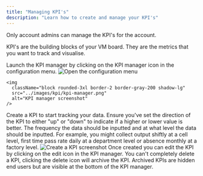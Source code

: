 ```yaml
---
title: "Managing KPI's"
description: "Learn how to create and manage your KPI's"
---
```


<Warning>
  Only account admins can manage the KPI's for the account.
</Warning>

KPI's are the building blocks of your VM board. They are the metrics that you want to track and visualise.

<Steps>
  <Step title="Launch the KPI manager">
    Launch the KPI manager by clicking on the KPI manager icon in the configuration menu.
    <img
      className="block rounded-3xl border-2 border-gray-200 shadow-lg"
      src="../images/config.png"
      alt="Open the configuration menu"
    />

    <img
      className="block rounded-3xl border-2 border-gray-200 shadow-lg"
      src="../images/kpi/kpi-manager.png"
      alt="KPI manager screenshot"
    />
  </Step>
  <Step title="Create a KPI">
    Create a KPI to start tracking your data. Ensure you've set the direction of the KPI to either "up" or "down" to indicate if a higher or lower value is better. The frequency the data should be inputted and at what level the data should be inputted. For example, you might collect output shiftly at a cell level, first time pass rate daily at a department level or absence monthly at a factory level.
    <img
      className="block rounded-3xl border-2 border-gray-200 shadow-lg"
      src="../images/kpi/kpi.png"
      alt="Create a KPI screenshot"
    />
  </Step>
  <Step title="Edit a KPI">
    Once created you can edit the KPI by clicking on the edit icon <Icon icon="pencil" iconType="solid" /> in the KPI manager.
    <Info>
      You can't completely delete a KPI, clicking the delete icon <Icon icon="trash" iconType="solid" /> will archive the KPI. Archived KPIs are hidden end users but are visible at the bottom of the KPI manager.
    </Info>
  </Step>
</Steps>
